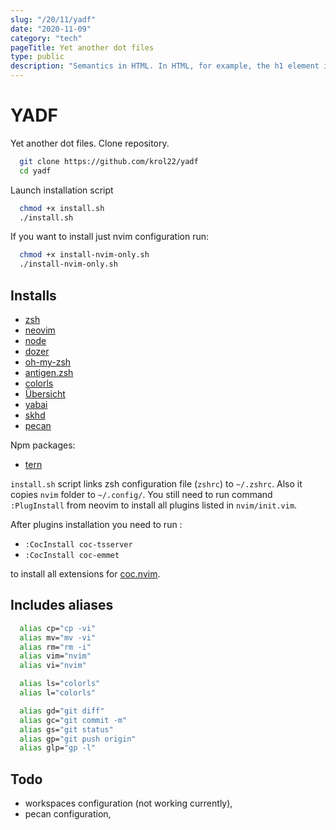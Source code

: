 ```yaml
---
slug: "/20/11/yadf"
date: "2020-11-09"
category: "tech"
pageTitle: Yet another dot files
type: public
description: "Semantics in HTML. In HTML, for example, the h1 element is a semantic element, which gives the text it wraps Semantic HTML elements are those that clearly describe their meaning in a human- and machine-readable way. Elements such as"
---
```


# YADF

Yet another dot files.
Clone repository.

```bash
  git clone https://github.com/krol22/yadf
  cd yadf
```

Launch installation script

```bash
  chmod +x install.sh
  ./install.sh
```

If you want to install just nvim configuration run:

```bash
  chmod +x install-nvim-only.sh
  ./install-nvim-only.sh
```

## Installs

- [zsh](http://zsh.sourceforge.net)
- [neovim](https://neovim.io)
- [node](https://nodejs.org/en/)
- [dozer](https://github.com/Mortennn/Dozer)
- [oh-my-zsh](https://ohmyz.sh)
- [antigen.zsh](https://github.com/zsh-users/antigen)
- [colorls](https://github.com/athityakumar/colorls)
- [Übersicht](http://tracesof.net/uebersicht/)
- [yabai](https://github.com/koekeishiya/yabai)
- [skhd](https://github.com/koekeishiya/skhd)
- [pecan](https://github.com/zzzeyez/pecan)

Npm packages:

- [tern](https://github.com/ternjs/tern)

`install.sh` script links zsh configuration file (`zshrc`) to `~/.zshrc`. Also
it copies `nvim` folder to `~/.config/`. You still need to run command
`:PlugInstall` from neovim to install all plugins listed in `nvim/init.vim`.

After plugins installation you need to run :

- `:CocInstall coc-tsserver`
- `:CocInstall coc-emmet`

to install all extensions for [coc.nvim](https://github.com/neoclide/coc.nvim).

## Includes aliases

```bash
  alias cp="cp -vi"
  alias mv="mv -vi"
  alias rm="rm -i"
  alias vim="nvim"
  alias vi="nvim"

  alias ls="colorls"
  alias l="colorls"

  alias gd="git diff"
  alias gc="git commit -m"
  alias gs="git status"
  alias gp="git push origin"
  alias glp="gp -l"
```

## Todo

- workspaces configuration (not working currently),
- pecan configuration,
